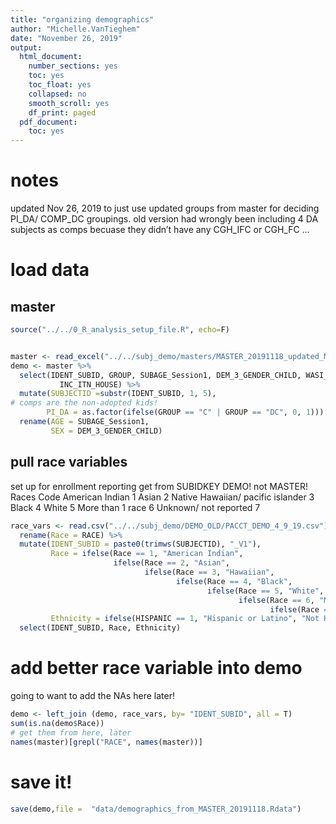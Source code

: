 ```yaml
---
title: "organizing demographics"
author: "Michelle.VanTieghem"
date: "November 26, 2019"
output:
  html_document:
    number_sections: yes
    toc: yes
    toc_float: yes
    collapsed: no
    smooth_scroll: yes
    df_print: paged
  pdf_document:
    toc: yes
---
```


# notes 
updated Nov 26, 2019 to just use updated groups from master for deciding PI_DA/ COMP_DC groupings. 
old version had wrongly been including 4 DA subjects as comps becuase they didn't have any CGH_IFC or CGH_FC ...


# load data 
## master 
```r
source("../../0_R_analysis_setup_file.R", echo=F)


master <- read_excel("../../subj_demo/masters/MASTER_20191118_updated_MICM.xlsx") 
demo <- master %>%
  select(IDENT_SUBID, GROUP, SUBAGE_Session1, DEM_3_GENDER_CHILD, WASI_FSIQ, 
           INC_ITN_HOUSE) %>%
  mutate(SUBJECTID =substr(IDENT_SUBID, 1, 5), 
# comps are the non-adopted kids!
        PI_DA = as.factor(ifelse(GROUP == "C" | GROUP == "DC", 0, 1)))  %>%
  rename(AGE = SUBAGE_Session1, 
         SEX = DEM_3_GENDER_CHILD)

```

## pull race variables
set up for enrollment reporting
get from SUBIDKEY DEMO! not MASTER! 
Races	Code
American Indian	1
Asian	2
Native Hawaiian/ pacific islander	3
Black	4
White	5
More than 1 race	6
Unknown/ not reported	7
```r
race_vars <- read.csv("../../subj_demo/DEMO_OLD/PACCT_DEMO_4_9_19.csv") %>%
  rename(Race = RACE) %>%
  mutate(IDENT_SUBID = paste0(trimws(SUBJECTID), "_V1"),
         Race = ifelse(Race == 1, "American Indian", 
                       ifelse(Race == 2, "Asian", 
                              ifelse(Race == 3, "Hawaiian",
                                     ifelse(Race == 4, "Black", 
                                            ifelse(Race == 5, "White", 
                                                   ifelse(Race == 6, "More than one race", 
                                                          ifelse(Race == 7, "Unknown", "FIX"))))))), 
         Ethnicity = ifelse(HISPANIC == 1, "Hispanic or Latino", "Not Hispanic or Latino")) %>%
  select(IDENT_SUBID, Race, Ethnicity)

```


# add better race variable into demo
going to want to add the NAs here later! 
```r
demo <- left_join (demo, race_vars, by= "IDENT_SUBID", all = T)
sum(is.na(demo$Race))
# get them from here, later
names(master)[grepl("RACE", names(master))]
```

# save it! 
```r

save(demo,file =  "data/demographics_from_MASTER_20191118.Rdata")
```
